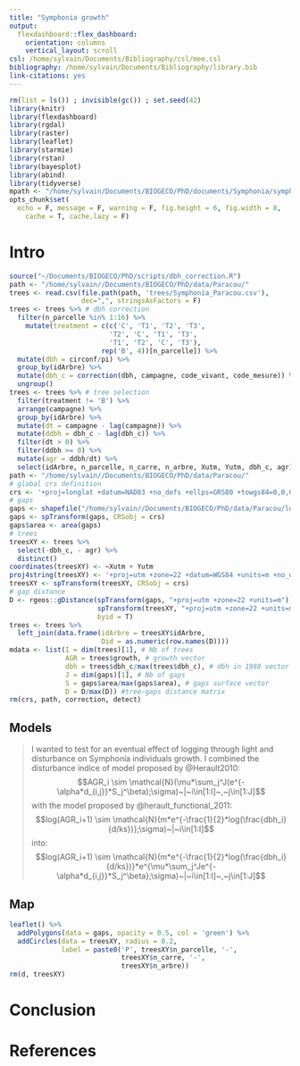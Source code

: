 ```yaml
---
title: "Symphonia growth"
output: 
  flexdashboard::flex_dashboard:
    orientation: columns
    vertical_layout: scroll
csl: /home/sylvain/Documents/Bibliography/csl/mee.csl
bibliography: /home/sylvain/Documents/Bibliography/library.bib
link-citations: yes
---
```


```r
rm(list = ls()) ; invisible(gc()) ; set.seed(42)
library(knitr)
library(flexdashboard)
library(rgdal)
library(raster)
library(leaflet)
library(starmie)
library(rstan)
library(bayesplot)
library(abind)
library(tidyverse)
mpath <- "/home/sylvain/Documents/BIOGECO/PhD/documents/Symphonia/symphonia_models/"
opts_chunk$set(
  echo = F, message = F, warning = F, fig.height = 6, fig.width = 8,
    cache = T, cache.lazy = F)
```

# Intro

```r
source("~/Documents/BIOGECO/PhD/scripts/dbh_correction.R")
path <- "/home/sylvain//Documents/BIOGECO/PhD/data/Paracou/"
trees <- read.csv(file.path(path, 'trees/Symphonia_Paracou.csv'),
                  dec=",", stringsAsFactors = F)
trees <- trees %>% # dbh correction
  filter(n_parcelle %in% 1:16) %>% 
    mutate(treatment = c(c('C', 'T1', 'T2', 'T3', 
                         'T2', 'C', 'T1', 'T3',
                         'T1', 'T2', 'C', 'T3'), 
                       rep('B', 4))[n_parcelle]) %>% 
  mutate(dbh = circonf/pi) %>% 
  group_by(idArbre) %>% 
  mutate(dbh_c = correction(dbh, campagne, code_vivant, code_mesure)) %>% 
  ungroup()
trees <- trees %>% # tree selection
  filter(treatment != 'B') %>% 
  arrange(campagne) %>% 
  group_by(idArbre) %>% 
  mutate(dt = campagne - lag(campagne)) %>% 
  mutate(ddbh = dbh_c - lag(dbh_c)) %>% 
  filter(dt > 0) %>% 
  filter(ddbh >= 0) %>% 
  mutate(agr = ddbh/dt) %>% 
  select(idArbre, n_parcelle, n_carre, n_arbre, Xutm, Yutm, dbh_c, agr)
path <- "/home/sylvain//Documents/BIOGECO/PhD/data/Paracou/"
# global crs definition
crs <- '+proj=longlat +datum=NAD83 +no_defs +ellps=GRS80 +towgs84=0,0,0'
# gaps
gaps <- shapefile("/home/sylvain//Documents/BIOGECO/PhD/data/Paracou/logging/Gaps.shp")
gaps <- spTransform(gaps, CRSobj = crs)
gaps$area <- area(gaps)
# trees
treesXY <- trees %>% 
  select(-dbh_c, - agr) %>% 
  distinct()
coordinates(treesXY) <- ~Xutm + Yutm
proj4string(treesXY) <- '+proj=utm +zone=22 +datum=WGS84 +units=m +no_defs +ellps=WGS84 +towgs84=0,0,0'
treesXY <- spTransform(treesXY, CRSobj = crs)
# gap distance
D <- rgeos::gDistance(spTransform(gaps, "+proj=utm +zone=22 +units=m"),
                      spTransform(treesXY, "+proj=utm +zone=22 +units=m"),
                      byid = T)
trees <- trees %>% 
  left_join(data.frame(idArbre = treesXY$idArbre, 
                       Did = as.numeric(row.names(D))))
mdata <- list(I = dim(trees)[1], # Nb of trees
              AGR = trees$growth, # growth vector
              dbh = trees$dbh_c/max(trees$dbh_c), # dbh in 1988 vector
              J = dim(gaps)[1], # Nb of gaps
              S = gaps$area/max(gaps$area), # gaps surface vector
              D = D/max(D)) #tree-gaps distance matrix
rm(crs, path, correction, detect)
```

## Models

> I wanted to test for an eventual effect of logging through light and disturbance on Symphonia individuals growth. I combined the disturbance indice of model proposed by @Herault2010:
$$AGR_i \sim \mathcal{N}(\mu*\sum_j^J(e^{-\alpha*d_{i,j}}*S_j^\beta);\sigma)~|~i\in[1:I]~,~j\in[1:J]$$
with the model proposed by @herault_functional_2011:
$$log(AGR_i+1) \sim \mathcal{N}(m*e^{-\frac{1}{2}*log(\frac{dbh_i}{d/ks})};\sigma)~|~i\in[1:I]$$
into:
$$log(AGR_i+1) \sim \mathcal{N}(m*e^{-\frac{1}{2}*log(\frac{dbh_i}{d/ks})}*e^{\mu*\sum_j^Je^{-\alpha*d_{i,j}}*S_j^\beta};\sigma)~|~i\in[1:I]~,~j\in[1:J]$$

## Map

```r
leaflet() %>%
  addPolygons(data = gaps, opacity = 0.5, col = 'green') %>% 
  addCircles(data = treesXY, radius = 0.2,
             label = paste0('P', treesXY$n_parcelle, '-',
                            treesXY$n_carre, '-',
                            treesXY$n_arbre))
rm(d, treesXY)
```

# Conclusion

# References